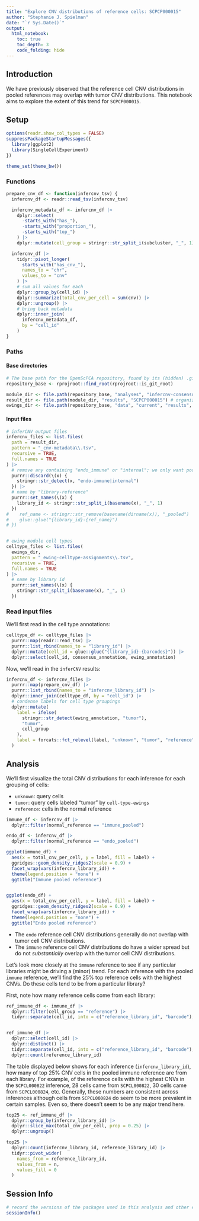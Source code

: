 ```yaml
---
title: "Explore CNV distributions of reference cells: SCPCP000015"
author: "Stephanie J. Spielman"
date: "`r Sys.Date()`"
output:
  html_notebook:
    toc: true
    toc_depth: 3
    code_folding: hide
---
```



## Introduction

We have previously observed that the reference cell CNV distributions in pooled references may overlap with tumor CNV distributions.
This notebook aims to explore the extent of this trend for `SCPCP000015`.

## Setup

```r
options(readr.show_col_types = FALSE)
suppressPackageStartupMessages({
  library(ggplot2)
  library(SingleCellExperiment)
})

theme_set(theme_bw())
```

### Functions

```r
prepare_cnv_df <- function(infercnv_tsv) {
  infercnv_df <- readr::read_tsv(infercnv_tsv)

  infercnv_metadata_df <- infercnv_df |>
    dplyr::select(
      -starts_with("has_"),
      -starts_with("proportion_"),
      -starts_with("top_")
    ) |>
    dplyr::mutate(cell_group = stringr::str_split_i(subcluster, "_", 1))

  infercnv_df |>
    tidyr::pivot_longer(
      starts_with("has_cnv_"),
      names_to = "chr",
      values_to = "cnv"
    ) |>
    # sum all values for each
    dplyr::group_by(cell_id) |>
    dplyr::summarize(total_cnv_per_cell = sum(cnv)) |>
    dplyr::ungroup() |>
    # bring back metadata
    dplyr::inner_join(
      infercnv_metadata_df,
      by = "cell_id"
    )
}
```

### Paths

#### Base directories


```r
# The base path for the OpenScPCA repository, found by its (hidden) .git directory
repository_base <- rprojroot::find_root(rprojroot::is_git_root)

module_dir <- file.path(repository_base, "analyses", "infercnv-consensus-cell-type")
result_dir <- file.path(module_dir, "results", "SCPCP000015") # organized as sample/reference/infercnv results
ewings_dir <- file.path(repository_base, "data", "current", "results", "cell-type-ewings", "SCPCP000015")
```

#### Input files

```r
# inferCNV output files
infercnv_files <- list.files(
  path = result_dir,
  pattern = "_cnv-metadata\\.tsv",
  recursive = TRUE,
  full.names = TRUE
) |>
  # remove any containing "endo_immune" or "internal"; we only want pooled endo or immune
  purrr::discard(\(x) {
    stringr::str_detect(x, "endo-immune|internal")
  }) |>
  # name by "library-reference"
  purrr::set_names(\(x) {
    library_id <- stringr::str_split_i(basename(x), "_", 1)
  })
#    ref_name <- stringr::str_remove(basename(dirname(x)), "_pooled")
#    glue::glue("{library_id}-{ref_name}")
# })


# ewing module cell types
celltype_files <- list.files(
  ewings_dir,
  pattern = "_ewing-celltype-assignments\\.tsv",
  recursive = TRUE,
  full.names = TRUE
) |>
  # name by library id
  purrr::set_names(\(x) {
    stringr::str_split_i(basename(x), "_", 1)
  })
```


### Read input files


We'll first read in the cell type annotations:
```r
celltype_df <- celltype_files |>
  purrr::map(readr::read_tsv) |>
  purrr::list_rbind(names_to = "library_id") |>
  dplyr::mutate(cell_id = glue::glue("{library_id}-{barcodes}")) |>
  dplyr::select(cell_id, consensus_annotation, ewing_annotation)
```


Now, we'll read in the `inferCNV` results:
```r
infercnv_df <- infercnv_files |>
  purrr::map(prepare_cnv_df) |>
  purrr::list_rbind(names_to = "infercnv_library_id") |>
  dplyr::inner_join(celltype_df, by = "cell_id") |>
  # condense labels for cell type groupings
  dplyr::mutate(
    label = ifelse(
      stringr::str_detect(ewing_annotation, "tumor"),
      "tumor",
      cell_group
    ),
    label = forcats::fct_relevel(label, "unknown", "tumor", "reference")
  )
```


## Analysis

We'll first visualize the total CNV distributions for each inference for each grouping of cells:

- `unknown`: query cells
- `tumor`: query cells labeled "tumor" by `cell-type-ewings`
- `reference`: cells in the normal reference

```r
immune_df <- infercnv_df |>
  dplyr::filter(normal_reference == "immune_pooled")

endo_df <- infercnv_df |>
  dplyr::filter(normal_reference == "endo_pooled")

ggplot(immune_df) +
  aes(x = total_cnv_per_cell, y = label, fill = label) +
  ggridges::geom_density_ridges2(scale = 0.9) +
  facet_wrap(vars(infercnv_library_id)) +
  theme(legend.position = "none") +
  ggtitle("Immune pooled reference")


ggplot(endo_df) +
  aes(x = total_cnv_per_cell, y = label, fill = label) +
  ggridges::geom_density_ridges2(scale = 0.9) +
  facet_wrap(vars(infercnv_library_id)) +
  theme(legend.position = "none") +
  ggtitle("Endo pooled reference")
```


* The `endo` reference cell CNV distributions generally do not overlap with tumor cell CNV distributions.
* The `immune` reference cell CNV distributions do have a wider spread but do not _substantially_ overlap with the tumor cell CNV distributions. 

Let's look more closely at the `immune` reference to see if any particular libraries might be driving a (minor) trend.
For each inference with the pooled `immune` reference, we'll find the 25\% top reference cells with the highest CNVs.
Do these cells tend to be from a particular library?

First, note how many reference cells come from each library:

```r
ref_immune_df <- immune_df |>
  dplyr::filter(cell_group == "reference") |>
  tidyr::separate(cell_id, into = c("reference_library_id", "barcode"), sep = "-", remove = FALSE)


ref_immune_df |>
  dplyr::select(cell_id) |>
  dplyr::distinct() |>
  tidyr::separate(cell_id, into = c("reference_library_id", "barcode"), sep = "-") |>
  dplyr::count(reference_library_id)
```

The table displayed below shows for each inference (`infercnv_library_id`), how many of top 25\% CNV cells in the pooled immune reference are from each library.
For example, of the reference cells with the highest CNVs in the `SCPCL000822` inference, 28 cells came from `SCPCL000822`, 30 cells came from `SCPCL000824`, etc.
Generally, these numbers are consistent across inferences although cells from `SCPCL000824` do seem to be more prevalent in certain samples.
Even so, there doesn't seem to be any major trend here.

```r
top25 <- ref_immune_df |>
  dplyr::group_by(infercnv_library_id) |>
  dplyr::slice_max(total_cnv_per_cell, prop = 0.25) |>
  dplyr::ungroup()
```



```r
top25 |>
  dplyr::count(infercnv_library_id, reference_library_id) |>
  tidyr::pivot_wider(
    names_from = reference_library_id,
    values_from = n,
    values_fill = 0
  )
```

## Session Info

```r
# record the versions of the packages used in this analysis and other environment information
sessionInfo()
```
